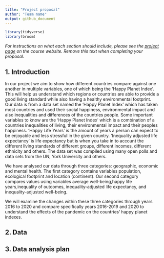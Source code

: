 ```yaml
---
title: "Project proposal"
author: "Team name"
output: github_document
---
```


```r
library(tidyverse)
library(broom)
```

*For instructions on what each section should include, please see the [project page](https://idsed.digital/assessments/project/#proposal) on the course website. Remove this text when completing your proposal*.

## 1. Introduction

In our project we aim to show how different countries compare against one another in multiple variables, one of which being the 'Happy Planet Index'. This will help us understand which regions or countries are able to provide a good living standard while also having a healthy environmental footprint. Our data is from a data set named the 'Happy Planet Index' which has taken most countries and used their social happiness, environmental impact and also inequalities and differences of the countries people. Some important variables to know are the 'Happy Planet Index' which is a combination of a countries inequalities of living, their environmental impact and their peoples happiness. 'Happy Life Years' is the amount of years a person can expect to be enjoyable and less stressful in the given country. 'Inequality adjusted life expectancy' is life expectancy but is when you take in to account the different living standards of different groups, different incomes, different ethnicity and others. The data set was compiled using many open polls and data sets from the UN, York University and others.

We have analysed our data through three categories: geographic, economic and mental health. The first category contains variables population, ecological footprint and location (continent). Our second category compares values using variables average well-being,happy life years,inequality of outcomes, inequality-adjusted life expectancy, and inequality-adjusted well-being. 

We will examine the changes within these three categories through years 2016 to 2020 and compare specifically years 2016-2019 and 2020 to understand the effects of the pandemic on the countries' happy planet indexes.

## 2. Data



## 3. Data analysis plan



